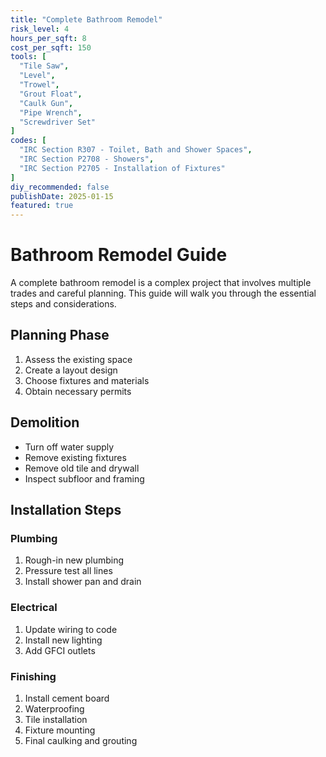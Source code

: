 ```yaml
---
title: "Complete Bathroom Remodel"
risk_level: 4
hours_per_sqft: 8
cost_per_sqft: 150
tools: [
  "Tile Saw",
  "Level",
  "Trowel",
  "Grout Float",
  "Caulk Gun",
  "Pipe Wrench",
  "Screwdriver Set"
]
codes: [
  "IRC Section R307 - Toilet, Bath and Shower Spaces",
  "IRC Section P2708 - Showers",
  "IRC Section P2705 - Installation of Fixtures"
]
diy_recommended: false
publishDate: 2025-01-15
featured: true
---
```


# Bathroom Remodel Guide

A complete bathroom remodel is a complex project that involves multiple trades and careful planning. This guide will walk you through the essential steps and considerations.

## Planning Phase

1. Assess the existing space
2. Create a layout design
3. Choose fixtures and materials
4. Obtain necessary permits

## Demolition

- Turn off water supply
- Remove existing fixtures
- Remove old tile and drywall
- Inspect subfloor and framing

## Installation Steps

### Plumbing
1. Rough-in new plumbing
2. Pressure test all lines
3. Install shower pan and drain

### Electrical
1. Update wiring to code
2. Install new lighting
3. Add GFCI outlets

### Finishing
1. Install cement board
2. Waterproofing
3. Tile installation
4. Fixture mounting
5. Final caulking and grouting